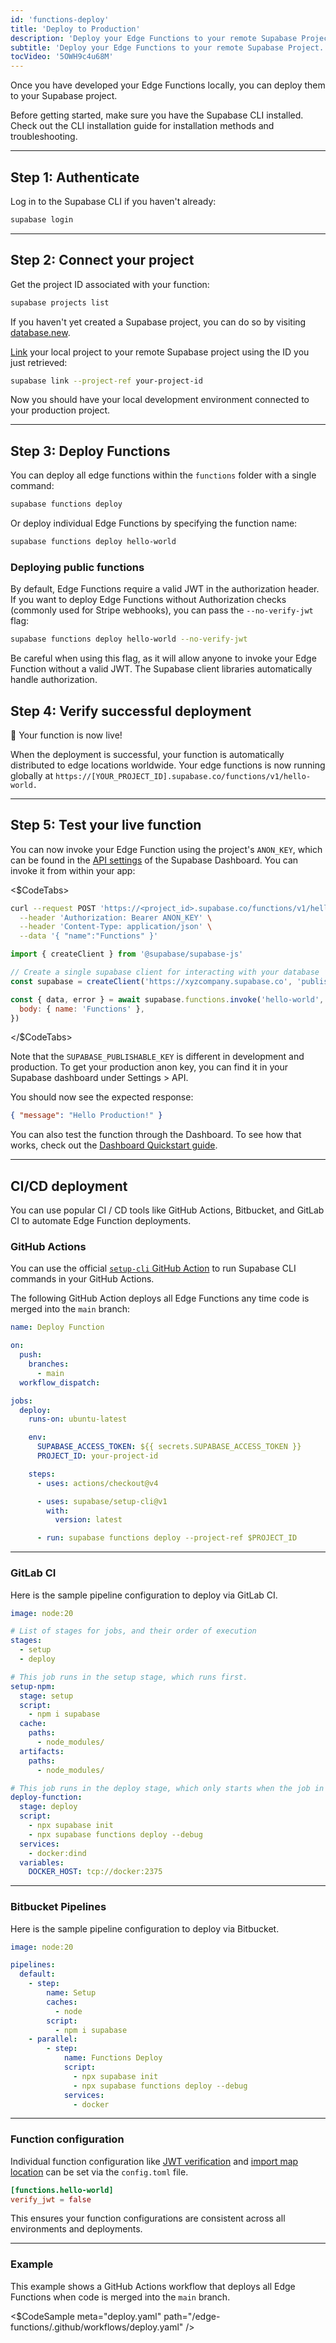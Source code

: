 ```yaml
---
id: 'functions-deploy'
title: 'Deploy to Production'
description: 'Deploy your Edge Functions to your remote Supabase Project.'
subtitle: 'Deploy your Edge Functions to your remote Supabase Project.'
tocVideo: '5OWH9c4u68M'
---
```


Once you have developed your Edge Functions locally, you can deploy them to your Supabase project.

<Admonition type="note">

Before getting started, make sure you have the Supabase CLI installed. Check out the CLI installation guide for installation methods and troubleshooting.

</Admonition>

---

## Step 1: Authenticate

Log in to the Supabase CLI if you haven't already:

```bash
supabase login
```

---

## Step 2: Connect your project

Get the project ID associated with your function:

```bash
supabase projects list
```

<Admonition type="tip" label="Need a new project?">

If you haven't yet created a Supabase project, you can do so by visiting [database.new](https://database.new).

</Admonition>

[Link](/docs/reference/cli/usage#supabase-link) your local project to your remote Supabase project using the ID you just retrieved:

```bash
supabase link --project-ref your-project-id
```

Now you should have your local development environment connected to your production project.

---

## Step 3: Deploy Functions

You can deploy all edge functions within the `functions` folder with a single command:

```bash
supabase functions deploy
```

Or deploy individual Edge Functions by specifying the function name:

```bash
supabase functions deploy hello-world
```

### Deploying public functions

By default, Edge Functions require a valid JWT in the authorization header. If you want to deploy Edge Functions without Authorization checks (commonly used for Stripe webhooks), you can pass the `--no-verify-jwt` flag:

```bash
supabase functions deploy hello-world --no-verify-jwt
```

<Admonition type="caution">

Be careful when using this flag, as it will allow anyone to invoke your Edge Function without a valid JWT. The Supabase client libraries automatically handle authorization.

</Admonition>

## Step 4: Verify successful deployment

🎉 Your function is now live!

When the deployment is successful, your function is automatically distributed to edge locations worldwide. Your edge functions is now running globally at `https://[YOUR_PROJECT_ID].supabase.co/functions/v1/hello-world.`

---

## Step 5: Test your live function

You can now invoke your Edge Function using the project's `ANON_KEY`, which can be found in the [API settings](https://supabase.com/dashboard/project/_/settings/api) of the Supabase Dashboard. You can invoke it from within your app:

<$CodeTabs>

```bash name=cURL
curl --request POST 'https://<project_id>.supabase.co/functions/v1/hello-world' \
  --header 'Authorization: Bearer ANON_KEY' \
  --header 'Content-Type: application/json' \
  --data '{ "name":"Functions" }'
```

```js name=JavaScript
import { createClient } from '@supabase/supabase-js'

// Create a single supabase client for interacting with your database
const supabase = createClient('https://xyzcompany.supabase.co', 'publishable-or-anon-key')

const { data, error } = await supabase.functions.invoke('hello-world', {
  body: { name: 'Functions' },
})
```

</$CodeTabs>

<Admonition type="note">

Note that the `SUPABASE_PUBLISHABLE_KEY` is different in development and production. To get your production anon key, you can find it in your Supabase dashboard under Settings > API.

</Admonition>

You should now see the expected response:

```json
{ "message": "Hello Production!" }
```

<Admonition type="note">

You can also test the function through the Dashboard. To see how that works, check out the [Dashboard Quickstart guide](/docs/guides/dashboard/quickstart).

</Admonition>

---

## CI/CD deployment

You can use popular CI / CD tools like GitHub Actions, Bitbucket, and GitLab CI to automate Edge Function deployments.

### GitHub Actions

You can use the official [`setup-cli` GitHub Action](https://github.com/marketplace/actions/supabase-cli-action) to run Supabase CLI commands in your GitHub Actions.

The following GitHub Action deploys all Edge Functions any time code is merged into the `main` branch:

```yaml
name: Deploy Function

on:
  push:
    branches:
      - main
  workflow_dispatch:

jobs:
  deploy:
    runs-on: ubuntu-latest

    env:
      SUPABASE_ACCESS_TOKEN: ${{ secrets.SUPABASE_ACCESS_TOKEN }}
      PROJECT_ID: your-project-id

    steps:
      - uses: actions/checkout@v4

      - uses: supabase/setup-cli@v1
        with:
          version: latest

      - run: supabase functions deploy --project-ref $PROJECT_ID
```

---

### GitLab CI

Here is the sample pipeline configuration to deploy via GitLab CI.

```yaml
image: node:20

# List of stages for jobs, and their order of execution
stages:
  - setup
  - deploy

# This job runs in the setup stage, which runs first.
setup-npm:
  stage: setup
  script:
    - npm i supabase
  cache:
    paths:
      - node_modules/
  artifacts:
    paths:
      - node_modules/

# This job runs in the deploy stage, which only starts when the job in the build stage completes successfully.
deploy-function:
  stage: deploy
  script:
    - npx supabase init
    - npx supabase functions deploy --debug
  services:
    - docker:dind
  variables:
    DOCKER_HOST: tcp://docker:2375
```

---

### Bitbucket Pipelines

Here is the sample pipeline configuration to deploy via Bitbucket.

```yaml
image: node:20

pipelines:
  default:
    - step:
        name: Setup
        caches:
          - node
        script:
          - npm i supabase
    - parallel:
        - step:
            name: Functions Deploy
            script:
              - npx supabase init
              - npx supabase functions deploy --debug
            services:
              - docker
```

---

### Function configuration

Individual function configuration like [JWT verification](/docs/guides/cli/config#functions.function_name.verify_jwt) and [import map location](/docs/guides/cli/config#functions.function_name.import_map) can be set via the `config.toml` file.

```toml
[functions.hello-world]
verify_jwt = false
```

This ensures your function configurations are consistent across all environments and deployments.

---

### Example

This example shows a GitHub Actions workflow that deploys all Edge Functions when code is merged into the `main` branch.

<$CodeSample
meta="deploy.yaml"
path="/edge-functions/.github/workflows/deploy.yaml"
/>
